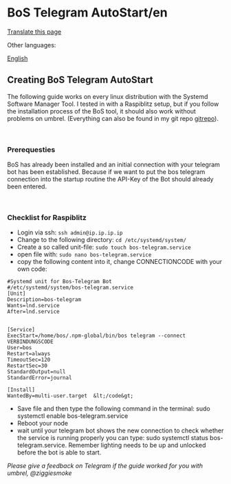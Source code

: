 <span id="bos-telegram-autostarten"></span>
= BoS Telegram AutoStart/en =

<div class="mw-pt-translate-header noprint" dir="ltr" lang="en">

[[Special_Translate_amp_group_page_BoS_Telegram_AutoStart_amp_language_en_amp_action_page_amp_filter_.html|Translate this page]]

</div>
<div class="mw-parser-output">

<div class="mw-pt-languages noprint" lang="en" dir="ltr">

<div class="mw-pt-languages-label">

Other languages:

</div>
<div class="mw-pt-languages-list">

[[/plebnet.wiki/wiki/BoS_Telegram_AutoStart|English]]

</div>

</div>
<span id="creating-bos-telegram-autostart"></span>
== <span id="Creating_BoS_Telegram_AutoStart" class="mw-headline">Creating BoS Telegram AutoStart</span> ==

The following guide works on every linux distribution with the Systemd Software Manager Tool. I tested in with a Raspiblitz setup, but if you follow the installation process of the BoS tool, it should also work without problems on umbrel. (Everything can also be found in my git repo [https://github.com/ziggie1984/miscellanous.git gitrepo]).

<br />


<span id="prerequesties"></span>
=== <span id="Prerequesties" class="mw-headline">Prerequesties</span> ===

BoS has already been installed and an initial connection with your telegram bot has been established. Because if we want to put the bos telegram connection into the startup routine the API-Key of the Bot should already been entered.

<br />


<span id="checklist-for-raspiblitz"></span>
=== <span id="Checklist_for_Raspiblitz" class="mw-headline">Checklist for Raspiblitz</span> ===

* Login via ssh: <code> ssh admin@ip.ip.ip.ip </code>
* Change to the following directory: <code> cd /etc/systemd/system/ </code>
* Create a so called unit-file: <code> sudo touch bos-telegram.service </code>
* open file with: <code> sudo nano bos-telegram.service </code>
* copy the following content into it, change CONNECTIONCODE with your own code:

<pre>#Systemd unit for Bos-Telegram Bot
#/etc/systemd/system/bos-telegram.service
[Unit]
Description=bos-telegram
Wants=lnd.service 
After=lnd.service 


[Service] 
ExecStart=/home/bos/.npm-global/bin/bos telegram --connect VERBINDUNGSCODE 
User=bos
Restart=always
TimeoutSec=120
RestartSec=30
StandardOutput=null
StandardError=journal

[Install]
WantedBy=multi-user.target  &lt;/code&gt;</pre>
* Save file and then type the following command in the terminal: sudo systemctl enable bos-telegram.service
* Reboot your node
* wait until your telegram bot shows the new connection to check whether the service is running properly you can type: sudo systemctl status bos-telegram.service. Remember lighting needs to be up and unlocked before the bot is able to start.

''Please give a feedback on Telegram if the guide worked for you with umbrel, @ziggiesmoke''


</div>
